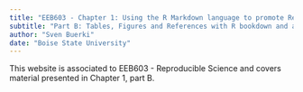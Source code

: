 ```yaml
---
title: "EEB603 - Chapter 1: Using the R Markdown language to promote Reproducible Science"
subtitle: "Part B: Tables, Figures and References with R bookdown and allied packages"
author: "Sven Buerki"
date: "Boise State University"
---
```


This website is associated to EEB603 - Reproducible Science and covers material presented in Chapter 1, part B.
